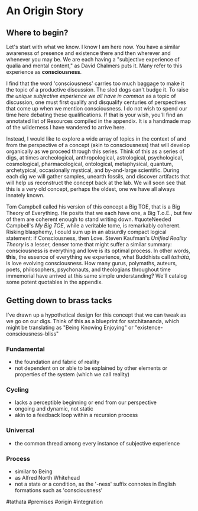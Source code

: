 # An Origin Story

## Where to begin?

Let's start with what we know. I know I am here now. You have a similar awareness of presence and existence there and then wherever and whenever you may be. We are each having a "subjective experience of qualia and mental content," as David Chalmers puts it. Many refer to this experience as **consciousness**.

I find that the word 'consciousness' carries too much baggage to make it the topic of a productive discussion. The sled dogs can't budge it. To raise _the unique subjective experience we all have in common_ as a topic of discussion, one must first qualify and disqualify centuries of perspectives that come up when we mention consciousness. I do not wish to spend our time here debating these qualifications. If that is your wish, you'll find an annotated list of Resources compiled in the appendix. It is a handmade map of the wilderness I have wandered to arrive here.

Instead, I would like to explore a wide array of topics in the context of and from the perspective of a concept (akin to consciousness) that will develop organically as we proceed through this series. Think of this as a series of digs, at times archeological, anthropological, astrological, psychological, cosmological, pharmacological, ontological, metaphysical, quantum, archetypical, occasionally mystical, and by-and-large scientific. During each dig we will gather samples, unearth fossils, and discover artifacts that will help us reconstruct the concept back at the lab. We will soon see that this is a very old concept, perhaps the oldest, one we have all always innately known.

Tom Campbell called his version of this concept a Big TOE, that is a Big Theory of Everything. He posits that we each have one, a Big T.o.E., but few of them are coherent enough to stand writing down. #quoteNeeded Campbell's _My Big TOE_, while a veritable tome, is remarkably coherent. Risking blasphemy, I could sum up in an absurdly compact logical statement: if Consciousness, then Love. Steven Kaufman's _Unified Reality Theory_ is a lesser, denser tome that might suffer a similar summary: consciousness is everything and love is its optimal process. In other words, **this**, the essence of everything we experience, what Buddhists call _tathātā_, is love evolving consciousness. How many gurus, polymaths, auteurs, poets, philosophers, psychonauts, and theologians throughout time immemorial have arrived at this same simple understanding? We'll catalog some potent quotables in the appendix.

## Getting down to brass tacks

I've drawn up a hypothetical design for this concept that we can tweak as we go on our digs. Think of this as a blueprint for satchitananda, which might be translating as "Being Knowing Enjoying" or "existence-consciousness-bliss"

### Fundamental

- the foundation and fabric of reality
- not dependent on or able to be explained by other elements or properties of the system (which we call reality)

### Cycling

- lacks a perceptible beginning or end from our perspective
- ongoing and dynamic, not static
- akin to a feedback loop within a recursion process

### Universal

- the common thread among every instance of subjective experience

### Process

- similar to Being
- as Alfred North Whitehead
- not a state or a condition, as the '-ness' suffix connotes in English formations such as 'consciousness'

#tathata #premises #origin #integration
